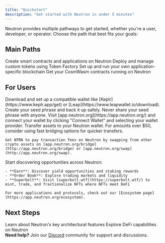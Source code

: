 ```yaml
---
title: "Quickstart"
description: "Get started with Neutron in under 5 minutes"
---
```


Neutron provides multiple pathways to get started, whether you're a user, developer, or operator. Choose the path that best fits your goals:

## Main Paths

<CardGroup cols={2}>
  <Card title="Build an App" icon="code" href="/quickstart/build-an-app">
    Create smart contracts and applications on Neutron
  </Card>
  <Card title="Launch a Token" icon="coins" href="/quickstart/launch-a-token">
    Deploy and manage custom tokens using Token Factory
  </Card>
  <Card title="Deploy an Appchain" icon="server" href="/quickstart/deploy-an-appchain">
    Set up and run your own application-specific blockchain
  </Card>
  <Card title="Deploy Smart Contracts" icon="file-code" href="/quickstart/deploy-smart-contracts">
    Get your CosmWasm contracts running on Neutron
  </Card>
</CardGroup>

## For Users

<Steps>
  <Step title="Get a Compatible Wallet">
    Download and set up a compatible wallet like [Keplr](https://www.keplr.app/get) or [Leap](https://www.leapwallet.io/download).
    <Note>
      Create your seed phrase and back it up safely. Never share your seed phrase with anyone.
    </Note>
  </Step>
  <Step title="Go to the Neutron App">
    Visit [app.neutron.org](https://app.neutron.org/) and connect your wallet by clicking "Connect Wallet" and selecting your wallet provider.
  </Step>
  <Step title="Fund Your Account">
    Transfer assets to your Neutron wallet. For amounts over $50, consider using fast bridging options for quicker transfers.
    
    Get NTRN to pay transaction fees on Neutron by swapping from other crypto assets on [app.neutron.org/bridge](http://app.neutron.org/bridge) or [app.neutron.org/swap](http://app.neutron.org/swap).
  </Step>
  <Step title="Explore Neutron's DeFi Ecosystem">
    Start discovering opportunities across Neutron:
    
    - **Earn**: Discover yield opportunities and staking rewards
    - **Order Book**: Explore trading markets and liquidity
    - **Superbolt**: Visit [superbolt.wtf](https://superbolt.wtf/) to mint, trade, and fractionalize NFTs where NFTs meet DeFi
    
    For more applications and protocols, check out our [Ecosystem page](https://app.neutron.org/ecosystem).
  </Step>
</Steps>

## Next Steps

<CardGroup cols={2}>
  <Card title="Core Concepts" icon="book" href="/concepts/integrated-architecture">
    Learn about Neutron's key architectural features
  </Card>
  <Card title="DeFi Features" icon="chart-line" href="/defi/overview">
    Explore DeFi capabilities on Neutron
  </Card>
</CardGroup>

<div className="p-4 border-l-4 border-primary bg-primary/5 rounded my-6">
  <strong>Need help?</strong> Join our <a href="https://discord.com/invite/bzPBzbDvWC" className="text-primary hover:underline">Discord</a> community for support and discussions.
</div> 